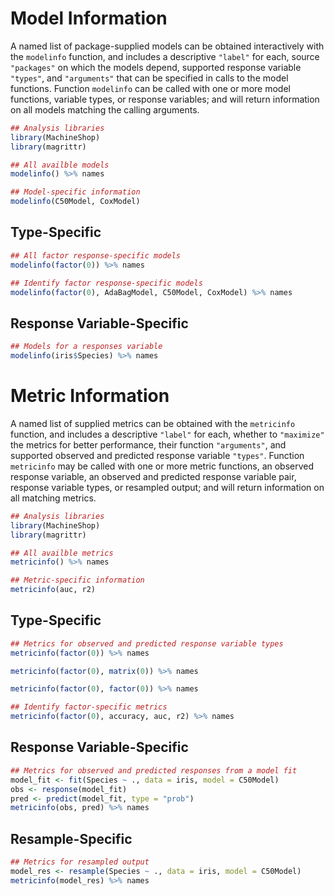 # Model Information

A named list of package-supplied models can be obtained interactively with the `modelinfo` function, and includes a descriptive `"label"` for each, source `"packages"` on which the models depend, supported response variable `"types"`, and `"arguments"` that can be specified in calls to the model functions.  Function `modelinfo` can be called with one or more model functions, variable types, or response variables; and will return information on all models matching the calling arguments.

```r
## Analysis libraries
library(MachineShop)
library(magrittr)

## All availble models
modelinfo() %>% names

## Model-specific information
modelinfo(C50Model, CoxModel)
```


## Type-Specific

```r
## All factor response-specific models
modelinfo(factor(0)) %>% names

## Identify factor response-specific models
modelinfo(factor(0), AdaBagModel, C50Model, CoxModel) %>% names
```


## Response Variable-Specific

```r
## Models for a responses variable
modelinfo(iris$Species) %>% names
```


# Metric Information

A named list of supplied metrics can be obtained with the `metricinfo` function, and includes a descriptive `"label"` for each, whether to `"maximize"` the metrics for better performance, their function `"arguments"`, and supported observed and predicted response variable `"types"`.  Function `metricinfo` may be called with one or more metric functions, an observed response variable, an observed and predicted response variable pair, response variable types, or resampled output; and will return information on all matching metrics.

```r
## Analysis libraries
library(MachineShop)
library(magrittr)

## All availble metrics
metricinfo() %>% names

## Metric-specific information
metricinfo(auc, r2)
```


## Type-Specific

```r
## Metrics for observed and predicted response variable types
metricinfo(factor(0)) %>% names

metricinfo(factor(0), matrix(0)) %>% names

metricinfo(factor(0), factor(0)) %>% names

## Identify factor-specific metrics
metricinfo(factor(0), accuracy, auc, r2) %>% names
```


## Response Variable-Specific

```r
## Metrics for observed and predicted responses from a model fit
model_fit <- fit(Species ~ ., data = iris, model = C50Model)
obs <- response(model_fit)
pred <- predict(model_fit, type = "prob")
metricinfo(obs, pred) %>% names
```


## Resample-Specific

```r
## Metrics for resampled output
model_res <- resample(Species ~ ., data = iris, model = C50Model)
metricinfo(model_res) %>% names
```
